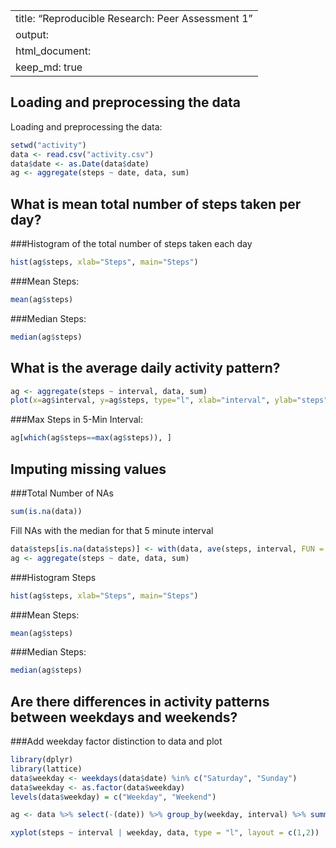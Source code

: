 
---
title: "Reproducible Research: Peer Assessment 1"
output: 
  html_document:
    keep_md: true
---

## Loading and preprocessing the data
Loading and preprocessing the data:
```r
setwd("activity")
data <- read.csv("activity.csv")
data$date <- as.Date(data$date)
ag <- aggregate(steps ~ date, data, sum)
```

## What is mean total number of steps taken per day?

###Histogram of the total number of steps taken each day
```r
hist(ag$steps, xlab="Steps", main="Steps")
```
###Mean Steps:
```r
mean(ag$steps)
```
###Median Steps:
```r
median(ag$steps)
```

## What is the average daily activity pattern?
```r
ag <- aggregate(steps ~ interval, data, sum)
plot(x=ag$interval, y=ag$steps, type="l", xlab="interval", ylab="steps", main="Steps over Interval")
```
###Max Steps in 5-Min Interval:
```r
ag[which(ag$steps==max(ag$steps)), ]
```

## Imputing missing values
###Total Number of NAs
```r
sum(is.na(data))
```
Fill NAs with the median for that 5 minute interval
```r
data$steps[is.na(data$steps)] <- with(data, ave(steps, interval, FUN = function(x) median(x, na.rm=TRUE)))[is.na(data$steps)]
ag <- aggregate(steps ~ date, data, sum)
```

###Histogram Steps
```r
hist(ag$steps, xlab="Steps", main="Steps")
```
###Mean Steps:
```r
mean(ag$steps)
```
###Median Steps:
```r
median(ag$steps)
```

## Are there differences in activity patterns between weekdays and weekends?

###Add weekday factor distinction to data and plot
```r
library(dplyr)
library(lattice)
data$weekday <- weekdays(data$date) %in% c("Saturday", "Sunday")
data$weekday <- as.factor(data$weekday)
levels(data$weekday) = c("Weekday", "Weekend")

ag <- data %>% select(-(date)) %>% group_by(weekday, interval) %>% summarise_each(funs(mean))

xyplot(steps ~ interval | weekday, data, type = "l", layout = c(1,2))
```

